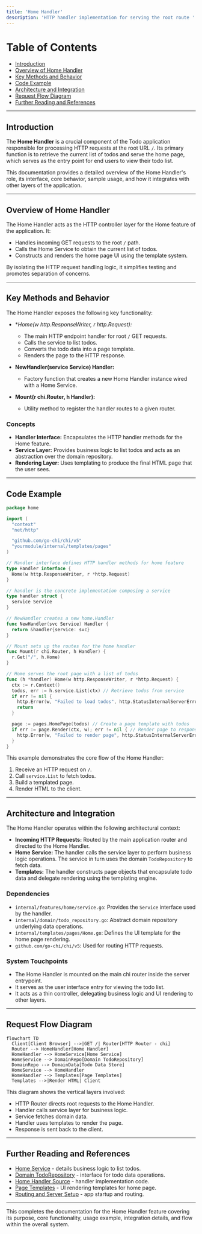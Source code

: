 ```yaml
---
title: 'Home Handler'
description: 'HTTP handler implementation for serving the root route ''/'' with todo listings and rendering templates'
---
```


# Table of Contents

- [Introduction](#introduction)
- [Overview of Home Handler](#overview-of-home-handler)
- [Key Methods and Behavior](#key-methods-and-behavior)
- [Code Example](#code-example)
- [Architecture and Integration](#architecture-and-integration)
- [Request Flow Diagram](#request-flow-diagram)
- [Further Reading and References](#further-reading-and-references)

---

## Introduction

The **Home Handler** is a crucial component of the Todo application responsible for processing HTTP requests at the root URL `/`. Its primary function is to retrieve the current list of todos and serve the home page, which serves as the entry point for end users to view their todo list.

This documentation provides a detailed overview of the Home Handler's role, its interface, core behavior, sample usage, and how it integrates with other layers of the application.

---

## Overview of Home Handler

The Home Handler acts as the HTTP controller layer for the Home feature of the application. It:

- Handles incoming GET requests to the root `/` path.
- Calls the Home Service to obtain the current list of todos.
- Constructs and renders the home page UI using the template system.

By isolating the HTTP request handling logic, it simplifies testing and promotes separation of concerns.

---

## Key Methods and Behavior

The Home Handler exposes the following key functionality:

- **Home(w http.ResponseWriter, r *http.Request):**
  - The main HTTP endpoint handler for root `/` GET requests.
  - Calls the service to list todos.
  - Converts the todo data into a page template.
  - Renders the page to the HTTP response.

- **NewHandler(service Service) Handler:**
  - Factory function that creates a new Home Handler instance wired with a Home Service.

- **Mount(r chi.Router, h Handler):**
  - Utility method to register the handler routes to a given router.

### Concepts

- **Handler Interface:** Encapsulates the HTTP handler methods for the Home feature.
- **Service Layer:** Provides business logic to list todos and acts as an abstraction over the domain repository.
- **Rendering Layer:** Uses templating to produce the final HTML page that the user sees.

---

## Code Example

```go
package home

import (
  "context"
  "net/http"

  "github.com/go-chi/chi/v5"
  "yourmodule/internal/templates/pages"
)

// Handler interface defines HTTP handler methods for home feature
type Handler interface {
  Home(w http.ResponseWriter, r *http.Request)
}

// handler is the concrete implementation composing a service
type handler struct {
  service Service
}

// NewHandler creates a new home.Handler
func NewHandler(svc Service) Handler {
  return &handler{service: svc}
}

// Mount sets up the routes for the home handler
func Mount(r chi.Router, h Handler) {
  r.Get("/", h.Home)
}

// Home serves the root page with a list of todos
func (h *handler) Home(w http.ResponseWriter, r *http.Request) {
  ctx := r.Context()
  todos, err := h.service.List(ctx) // Retrieve todos from service
  if err != nil {
    http.Error(w, "Failed to load todos", http.StatusInternalServerError)
    return
  }

  page := pages.HomePage(todos) // Create a page template with todos
  if err := page.Render(ctx, w); err != nil { // Render page to response
    http.Error(w, "Failed to render page", http.StatusInternalServerError)
  }
}
```

This example demonstrates the core flow of the Home Handler:

1. Receive an HTTP request on `/`.
2. Call `service.List` to fetch todos.
3. Build a templated page.
4. Render HTML to the client.

---

## Architecture and Integration

The Home Handler operates within the following architectural context:

- **Incoming HTTP Requests:** Routed by the main application router and directed to the Home Handler.
- **Home Service:** The handler calls the service layer to perform business logic operations. The service in turn uses the domain `TodoRepository` to fetch data.
- **Templates:** The handler constructs page objects that encapsulate todo data and delegate rendering using the templating engine.

### Dependencies

- `internal/features/home/service.go`: Provides the `Service` interface used by the handler.
- `internal/domain/todo_repository.go`: Abstract domain repository underlying data operations.
- `internal/templates/pages/Home.go`: Defines the UI template for the home page rendering.
- `github.com/go-chi/chi/v5`: Used for routing HTTP requests.

### System Touchpoints

- The Home Handler is mounted on the main chi router inside the server entrypoint.
- It serves as the user interface entry for viewing the todo list.
- It acts as a thin controller, delegating business logic and UI rendering to other layers.

---

## Request Flow Diagram

```mermaid
flowchart TD
  Client[Client Browser] -->|GET /| Router[HTTP Router - chi]
  Router --> HomeHandler[Home Handler]
  HomeHandler --> HomeService[Home Service]
  HomeService --> DomainRepo[Domain TodoRepository]
  DomainRepo --> DomainData[Todo Data Store]
  HomeService --> HomeHandler
  HomeHandler --> Templates[Page Templates]
  Templates -->|Render HTML| Client
```

This diagram shows the vertical layers involved:

- HTTP Router directs root requests to the Home Handler.
- Handler calls service layer for business logic.
- Service fetches domain data.
- Handler uses templates to render the page.
- Response is sent back to the client.

---

## Further Reading and References

- [Home Service](/internal/features/home/service.go) - details business logic to list todos.
- [Domain TodoRepository](/internal/domain/todo_repository.go) - interface for todo data operations.
- [Home Handler Source](/internal/features/home/handler.go) - handler implementation code.
- [Page Templates](/internal/templates/pages) - UI rendering templates for home page.
- [Routing and Server Setup](/Documentation/Architecture/Routing%20and%20Server%20Setup) - app startup and routing.

---

This completes the documentation for the Home Handler feature covering its purpose, core functionality, usage example, integration details, and flow within the overall system.